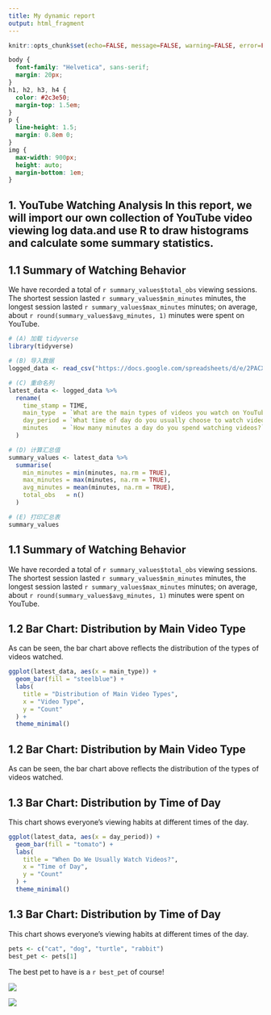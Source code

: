 ---
title: My dynamic report
output: html_fragment
---

```{r setup, include=FALSE}
knitr::opts_chunk$set(echo=FALSE, message=FALSE, warning=FALSE, error=FALSE)

```

```{css}
body {
  font-family: "Helvetica", sans-serif; 
  margin: 20px;
}
h1, h2, h3, h4 {
  color: #2c3e50;
  margin-top: 1.5em;
}
p {
  line-height: 1.5;
  margin: 0.8em 0;
}
img {
  max-width: 900px; 
  height: auto;
  margin-bottom: 1em;
}

```

## 1. YouTube Watching Analysis In this report, we will import our own collection of YouTube video viewing log data.and use R to draw histograms and calculate some summary statistics.
## 1.1 Summary of Watching Behavior

We have recorded a total of `r summary_values$total_obs` viewing sessions.
The shortest session lasted `r summary_values$min_minutes` minutes,
the longest session lasted `r summary_values$max_minutes` minutes;
on average, about `r round(summary_values$avg_minutes, 1)` minutes were spent on YouTube.

```{r}
# (A) 加载 tidyverse
library(tidyverse)

# (B) 导入数据
logged_data <- read_csv("https://docs.google.com/spreadsheets/d/e/2PACX-1vTWuiHKezF7pWlcRSSSmoSOws0JEdIth5NqWsm1OurOrJQyKVBqBClSYf1pTJ-Z51zONqd6F2VJewlk/pub?output=csv")

# (C) 重命名列
latest_data <- logged_data %>%
  rename(
    time_stamp = TIME,
    main_type  = `What are the main types of videos you watch on YouTube?`,
    day_period = `What time of day do you usually choose to watch videos?`,
    minutes    = `How many minutes a day do you spend watching videos?`
  )

# (D) 计算汇总值
summary_values <- latest_data %>%
  summarise(
    min_minutes = min(minutes, na.rm = TRUE),
    max_minutes = max(minutes, na.rm = TRUE),
    avg_minutes = mean(minutes, na.rm = TRUE),
    total_obs   = n()
  )

# (E) 打印汇总表
summary_values

```
## 1.1 Summary of Watching Behavior

We have recorded a total of `r summary_values$total_obs` viewing sessions.
The shortest session lasted `r summary_values$min_minutes` minutes,
the longest session lasted `r summary_values$max_minutes` minutes;
on average, about `r round(summary_values$avg_minutes, 1)` minutes were spent on YouTube.





## 1.2 Bar Chart: Distribution by Main Video Type
As can be seen, the bar chart above reflects the distribution of the types of videos watched.

```{r}
ggplot(latest_data, aes(x = main_type)) +
  geom_bar(fill = "steelblue") +
  labs(
    title = "Distribution of Main Video Types",
    x = "Video Type",
    y = "Count"
  ) +
  theme_minimal()
```
## 1.2 Bar Chart: Distribution by Main Video Type
As can be seen, the bar chart above reflects the distribution of the types of videos watched.



## 1.3 Bar Chart: Distribution by Time of Day
This chart shows everyone's viewing habits at different times of the day.
```{r}
ggplot(latest_data, aes(x = day_period)) +
  geom_bar(fill = "tomato") +
  labs(
    title = "When Do We Usually Watch Videos?",
    x = "Time of Day",
    y = "Count"
  ) +
  theme_minimal()
```
## 1.3 Bar Chart: Distribution by Time of Day
This chart shows everyone's viewing habits at different times of the day.






```{r}
pets <- c("cat", "dog", "turtle", "rabbit")
best_pet <- pets[1]

```

The best pet to have is a `r best_pet` of course!

![](https://c.tenor.com/-qBsG1HwR4oAAAAC/tenor.gif)

![](https://c.tenor.com/-qBsG1HwR4oAAAAC/tenor.gif)
